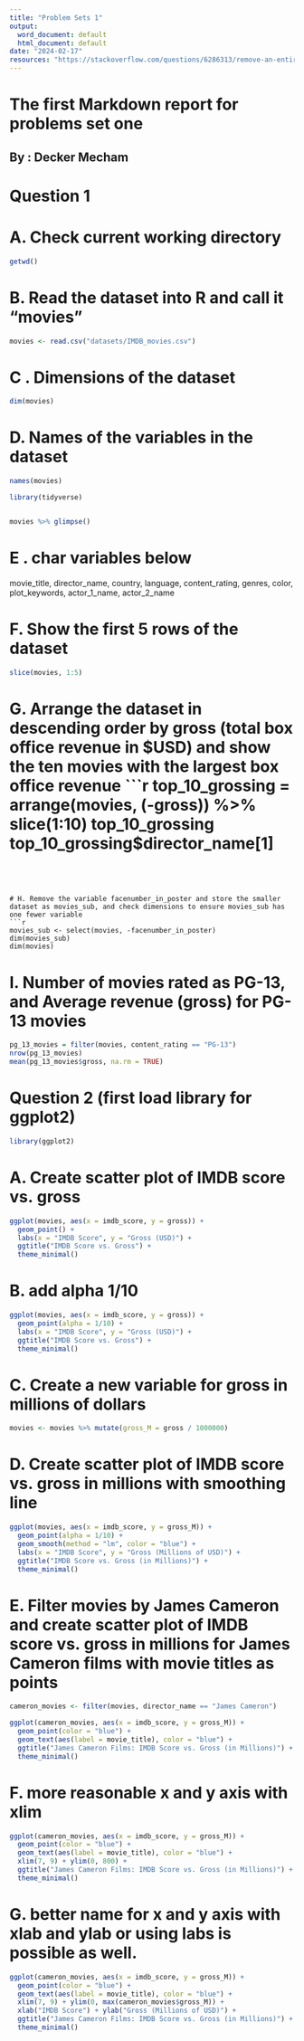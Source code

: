 ---
title: "Problem Sets 1"
output:
  word_document: default
  html_document: default
date: "2024-02-17"
resources: "https://stackoverflow.com/questions/6286313/remove-an-entire-column-from-a-data-frame-in-r"
---

# The first Markdown report for problems set one
## By : Decker Mecham




# Question 1

# A.  Check current working directory
```{r}
getwd()
```


# B.  Read the dataset into R and call it "movies"
```{r}
movies <- read.csv("datasets/IMDB_movies.csv")
```
# C . Dimensions of the dataset
```{r}
dim(movies)
```

# D. Names of the variables in the dataset
```{r}
names(movies)
```
```{r}
library(tidyverse)


movies %>% glimpse()
```
# E . char variables below
movie_title, director_name, country, language, content_rating, genres, color, plot_keywords, actor_1_name, actor_2_name

# F. Show the first 5 rows of the dataset
```{r}
slice(movies, 1:5)
```
# G. Arrange the dataset in descending order by gross (total box office revenue in $USD) and show the ten movies with the largest box office revenue
```{r}
top_10_grossing = arrange(movies, (-gross)) %>% slice(1:10)
top_10_grossing
top_10_grossing$director_name[1]
```




# H. Remove the variable facenumber_in_poster and store the smaller dataset as movies_sub, and check dimensions to ensure movies_sub has one fewer variable
```{r}
movies_sub <- select(movies, -facenumber_in_poster)
dim(movies_sub)
dim(movies)
```
# I. Number of movies rated as PG-13, and Average revenue (gross) for PG-13 movies
```{r}
pg_13_movies = filter(movies, content_rating == "PG-13")
nrow(pg_13_movies)
mean(pg_13_movies$gross, na.rm = TRUE)
```


# Question 2 (first load library for ggplot2)
```{r}
library(ggplot2)
```
# A. Create scatter plot of IMDB score vs. gross
```{r, echo = FALSE}
ggplot(movies, aes(x = imdb_score, y = gross)) +
  geom_point() +
  labs(x = "IMDB Score", y = "Gross (USD)") +
  ggtitle("IMDB Score vs. Gross") +
  theme_minimal()
```

# B. add alpha 1/10
```{r,echo = FALSE}
ggplot(movies, aes(x = imdb_score, y = gross)) +
  geom_point(alpha = 1/10) +
  labs(x = "IMDB Score", y = "Gross (USD)") +
  ggtitle("IMDB Score vs. Gross") +
  theme_minimal()
```
 
 
# C. Create a new variable for gross in millions of dollars 
```{r}
movies <- movies %>% mutate(gross_M = gross / 1000000)
```

# D. Create scatter plot of IMDB score vs. gross in millions with smoothing line
```{r, echo = FALSE}
ggplot(movies, aes(x = imdb_score, y = gross_M)) +
  geom_point(alpha = 1/10) +
  geom_smooth(method = "lm", color = "blue") +
  labs(x = "IMDB Score", y = "Gross (Millions of USD)") +
  ggtitle("IMDB Score vs. Gross (in Millions)") +
  theme_minimal()
```

# E. Filter movies by James Cameron and create scatter plot of IMDB score vs. gross in millions for James Cameron films with movie titles as points
```{r}
cameron_movies <- filter(movies, director_name == "James Cameron")
```

```{r, echo = FALSE}
ggplot(cameron_movies, aes(x = imdb_score, y = gross_M)) +
  geom_point(color = "blue") +
  geom_text(aes(label = movie_title), color = "blue") +
  ggtitle("James Cameron Films: IMDB Score vs. Gross (in Millions)") +
  theme_minimal()
```


# F. more reasonable x and y axis with xlim 
```{r, echo = FALSE}
ggplot(cameron_movies, aes(x = imdb_score, y = gross_M)) +
  geom_point(color = "blue") +
  geom_text(aes(label = movie_title), color = "blue") +
  xlim(7, 9) + ylim(0, 800) +
  ggtitle("James Cameron Films: IMDB Score vs. Gross (in Millions)") +
  theme_minimal()
```


# G.  better name for x and y axis with xlab and ylab or using labs is possible as well. 
```{r, echo = FALSE}
ggplot(cameron_movies, aes(x = imdb_score, y = gross_M)) +
  geom_point(color = "blue") +
  geom_text(aes(label = movie_title), color = "blue") +
  xlim(7, 9) + ylim(0, max(cameron_movies$gross_M)) +
  xlab("IMDB Score") + ylab("Gross (Millions of USD)") +
  ggtitle("James Cameron Films: IMDB Score vs. Gross (in Millions)") +
  theme_minimal()
```



